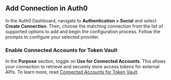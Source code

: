 ## Add Connection in Auth0

In the Auth0 Dashboard, navigate to **Authentication > Social** and select **Create Connection**. Then, choose the matching connection from the list of supported options to add and begin the configuration process. Follow the prompts to configure your selected provider.

### Enable Connected Accounts for Token Vault

In the **Purpose** section, toggle on **Use for Connected Accounts**. This allows your connection to retrieve and securely store access tokens for external APIs. To learn more, read [Connected Accounts for Token Vault](https://auth0.com/docs/secure/tokens/token-vault/connected-accounts-for-token-vault).
